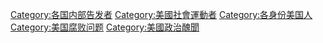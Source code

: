 [[Category:各国内部告发者|Category:各国内部告发者]]
[[Category:美國社會運動者|Category:美國社會運動者]]
[[Category:各身份美国人|Category:各身份美国人]]
[[Category:美国腐败问题|Category:美国腐败问题]]
[[Category:美國政治醜聞|Category:美國政治醜聞]]